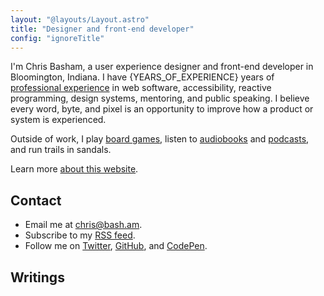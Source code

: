 ```yaml
---
layout: "@layouts/Layout.astro"
title: "Designer and front-end developer"
config: "ignoreTitle"
---
```



I'm Chris Basham, a user experience designer and front-end developer
in Bloomington, Indiana. I have {YEARS_OF_EXPERIENCE} years of [professional experience](/resume) in web software, accessibility, reactive programming, design systems, mentoring, and public speaking. I believe every word, byte, and pixel is an opportunity to improve how a product or system is experienced.

Outside of work, I play [board games](/board-games), listen to [audiobooks](/books) and [podcasts](/podcasts), and run trails in sandals.

Learn more [about this website](/colophon).

## Contact

- Email me at chris@bash.am.
- Subscribe to my [RSS feed](/rss.xml).
- Follow me on [Twitter](https://twitter.com/chrisbasham), [GitHub](https://github.com/basham), and [CodePen](https://codepen.io/basham).

## Writings

<WritingsList />
